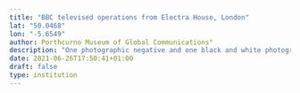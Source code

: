 ```yaml
---
title: "BBC televised operations from Electra House, London"
lat: "50.0468"
lon: "-5.6549"
author: Porthcurno Museum of Global Communications"
description: "One photographic negative and one black and white photograph of Mr Fred Goodman sending a message from London to Capetown during the BBC televised operations in the Instrument and Phototelegraph Rooms at Electra House, London"
date: 2021-06-26T17:50:41+01:00
draft: false
type: institution
---
```

